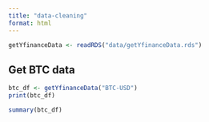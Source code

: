 ```yaml
---
title: "data-cleaning"
format: html
---
```



```r
getYfinanceData <- readRDS("data/getYfinanceData.rds")
```


## Get BTC data
```r
btc_df <- getYfinanceData("BTC-USD")
print(btc_df)
```


```r
summary(btc_df)
```